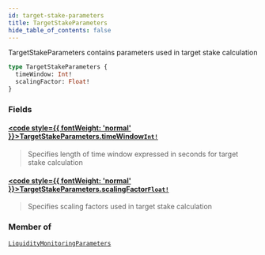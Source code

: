 ```yaml
---
id: target-stake-parameters
title: TargetStakeParameters
hide_table_of_contents: false
---
```








TargetStakeParameters contains parameters used in target stake calculation

```graphql
type TargetStakeParameters {
  timeWindow: Int!
  scalingFactor: Float!
}
```


### Fields

#### [<code style={{ fontWeight: 'normal' }}>TargetStakeParameters.<b>timeWindow</b></code>](#)<Bullet />[`Int!`](/docs/testnet/graphql/scalars/int) <Badge class="secondary" text="non-null"/> <Badge class="secondary" text="scalar"/>
> Specifies length of time window expressed in seconds for target stake calculation
> 

#### [<code style={{ fontWeight: 'normal' }}>TargetStakeParameters.<b>scalingFactor</b></code>](#)<Bullet />[`Float!`](/docs/testnet/graphql/scalars/float) <Badge class="secondary" text="non-null"/> <Badge class="secondary" text="scalar"/>
> Specifies scaling factors used in target stake calculation
> 



### Member of

[`LiquidityMonitoringParameters`](/docs/testnet/graphql/objects/liquidity-monitoring-parameters)  <Badge class="secondary" text="object"/>



